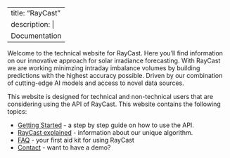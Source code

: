 <center>
  <a>
    <img src="images/logo_pythia.png" alt="Sand Tracer banner" class="banner-vertical" />
  </a>
</center>

<style>
  .banner-vertical {
    display: none; /* Hide vertical image by default */
  }

  @media (max-width: 600px) {
    .banner {
      display: none; /* Hide normal image on small screens */
    }
    .banner-vertical {
      display: block; /* Show vertical image on small screens */
      width: 100%; /* Responsive width */
      max-width: 250px; /* Max width for vertical image */
    }
  }

  @media (min-width: 601px) {
    .banner {
      display: block; /* Show normal image on larger screens */
      width: 100%; /* Responsive width */
      max-width: 600px; /* Max width for normal image */
    }
  }
</style>

---
title: "RayCast"
description: | 
    Documentation
---

Welcome to the technical website for RayCast. Here you’ll find information on our innovative approach for solar irradiance forecasting. With RayCast we are working minimzing intraday imbalance volumes by building predictions with the highest accuracy possible. Driven by our combination of cutting-edge AI models and access to novel data sources. 

This website is designed for technical and non-technical users that are considering using the API of RayCast. This website contains the following topics: 

<ul>
    <li><a href="/getting_started.html">Getting Started</a> - a step by step guide on how to use the API.</li>
    <li><a href="/raycast_explained.html">RayCast explained</a> - information about our unique algorithm.</li>
    <li><a href="/faq.html">FAQ</a> - your first aid kit for using RayCast</li>
    <li><a href="/contact.html">Contact</a> - want to have a demo?</li>
</ul>